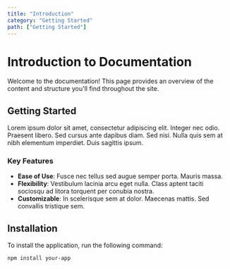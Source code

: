```yaml
---
title: "Introduction"
category: "Getting Started"
path: ["Getting Started"]
---
```

# Introduction to Documentation

Welcome to the documentation! This page provides an overview of the content and structure you'll find throughout the site.

## Getting Started

Lorem ipsum dolor sit amet, consectetur adipiscing elit. Integer nec odio. Praesent libero. Sed cursus ante dapibus diam. Sed nisi. Nulla quis sem at nibh elementum imperdiet. Duis sagittis ipsum.

### Key Features

- **Ease of Use**: Fusce nec tellus sed augue semper porta. Mauris massa.
- **Flexibility**: Vestibulum lacinia arcu eget nulla. Class aptent taciti sociosqu ad litora torquent per conubia nostra.
- **Customizable**: In scelerisque sem at dolor. Maecenas mattis. Sed convallis tristique sem.

## Installation

To install the application, run the following command:

```bash
npm install your-app
```